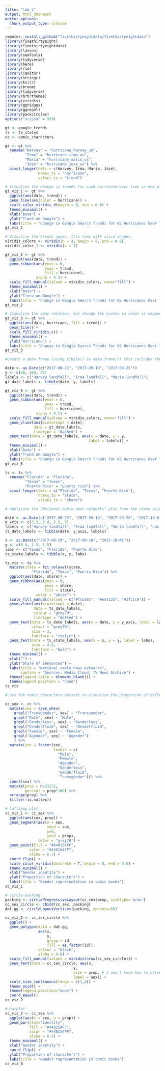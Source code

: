 ```yaml
---
title: "lab 2"
output: html_document
editor_options: 
  chunk_output_type: console
---
```


```r
remotes::install_github("fivethirtyeightdata/fivethirtyeightdata")
library(fivethirtyeight)
library(fivethirtyeightdata)
library(lavaan)
library(semTools)
library(tidyverse)
library(here)
library(rio)
library(janitor)
library(stringr)
library(knitr)
library(broom)
library(tidyverse)
library(hrbrthemes)
library(viridis)
library(ggridges)
library(ggrepel)
library(packcircles)
options("scipen" = 999)
```

```r
gt <- google_trends
ts <- tv_states
cc <- comic_characters

```

```r
gt <- gt %>% 
  rename("Harvey" = "hurricane_harvey_us",
         "Irma" = "hurricane_irma_us",
         "Maria" = "hurricane_maria_us",
         "Jose" = "hurricane_jose_us") %>% 
  pivot_longer(cols = c(Harvey, Irma, Maria, Jose), 
               names_to = "hurricane", 
               values_to = "trend")

# Visualize the change in trends for each hurricane over time in one plot with three scales. Map color to a discrete scale.
gt_viz_1 <- gt %>% 
  ggplot(aes(date, trend)) +
  geom_line(aes(color = hurricane)) +
  scale_color_viridis_d(begin = 0, end = 0.8) +
  theme_minimal() +
  xlab("Date") +
  ylab("Trend on Google") +
  labs(title = "Change in Google Search Trends for US Hurricanes Over Time")
gt_viz_1

# Visualize the trends again, this time with solid shapes.
viridis_colors <- viridis(n = 4, begin = 0, end = 0.8)
viridis_color_1 <- viridis(n = 1)

gt_viz_2 <- gt %>% 
  ggplot(aes(date, trend)) +
  geom_ribbon(aes(ymin = 0, 
                  ymax = trend, 
                  fill = hurricane),
              alpha = 0.5) +
  scale_fill_manual(values = viridis_colors, name="fill") +
  theme_minimal() +
  xlab("Date") +
  ylab("Trend on Google") +
  labs(title = "Change in Google Search Trends for US Hurricanes Over Time")
gt_viz_2

# Visualize the same relation, but change the scales so color is mapped to a continuous scale.
gt_viz_3 <- gt %>% 
  ggplot(aes(date, hurricane, fill = trend)) +
  geom_tile() +
  scale_fill_viridis_c() +
  theme_minimal() +
  ylab("Hurricane") +
  labs(title = "Change in Google Search Trends for US Hurricanes Over Time")
gt_viz_3

#Create a data frame (using tibble() or data.frame()) that includes the dates that each hurricane made landfall. Annotate one of your first two plots to include these reference points with vertical lines (Hint: use geom_vline(), specifying the data source for this layer as this new dataset). You do not have to include text annotations - just the vertical lines, but if you would like to try, look into geom_text() or geom_label(). 

date <- as.Date(c("2017-08-25", "2017-09-10", "2017-09-20"))
y <- c(50, 100, 25)
labels <- c("Harvey landfall", "Irma landfall", "Maria landfall")
gt_date_labels <- tibble(date, y, labels)

gt_viz_5 <- gt %>% 
  ggplot(aes(date, trend)) +
  geom_ribbon(aes(ymin = 0, 
                  ymax = trend, 
                  fill = hurricane),
              alpha = 0.5) +
  scale_fill_manual(values = viridis_colors, name="fill") +
  geom_vline(aes(xintercept = date), 
             data = gt_date_labels,
             linetype = "dashed") +
  geom_text(data = gt_date_labels, aes(x = date, y = y, 
                                      label = labels)) + 
  theme_minimal() +
  xlab("Date") +
  ylab("Trend on Google") +
  labs(title = "Change in Google Search Trends for US Hurricanes Over Time")
gt_viz_5

```

```r
ts <- ts %>% 
  rename("Florida" = "florida",
         "Texas" = "texas",
         "Puerto Rico" = "puerto_rico") %>% 
  pivot_longer(cols = c("Florida", "Texas", "Puerto Rico"), 
               names_to = "state", 
               values_to = "share")

# Replicate the “National cable news networks” plot from the story using the tv_states data. Don’t worry about all the labels. Try to match the colors but don’t worry about getting them exact.

date <- as.Date(c("2017-08-25", "2017-09-10", "2017-09-20", "2017-10-01"))
y_axis <- c(3.2, 3.4, 2.5, 3)
labels <- c("Harvey landfall", "Irma landfall", "Maria landfall", "Las Vegas shooting")
ts_date_labels <- tibble(date, y_axis, labels)

x <- as.Date(c("2017-08-29", "2017-09-10", "2017-10-01"))
y <- c(0.9, 1.5, 1.5)
labs <- c("Texas", "Florida", "Puerto Rico")
ts_state_labels <- tibble(x, y, labs)

ts_viz <- ts %>% 
  mutate(state = fct_relevel(state, 
            "Florida", "Texas", "Puerto Rico")) %>%
  ggplot(aes(date, share)) +
  geom_ribbon(aes(ymin = 0, 
                  ymax = share, 
                  fill = state),
              color = "white") +
  scale_fill_manual(values = c("#fc5185", "#ed713a", "#3fc1c9")) +
  geom_vline(aes(xintercept = date), 
             data = ts_date_labels,
             colour = "grey70",
             linetype = "dotted") +
  geom_text(data = ts_date_labels, aes(x = date, y = y_axis, label = labels), 
            colour = "grey70",
            size = 3,
            fontface = "italic") +
  geom_text(data = ts_state_labels, aes(x = x, y = y, label = labs),
            size = 4.5,
            fontface = "bold") +
  theme_minimal() +
  xlab("") +
  ylab("Share of sentences") +
  labs(title = "National cable news networks",
       caption = "Sources: Media Cloud, TV News Archive") +
  theme(legend.title = element_blank()) +
  theme(legend.position = "none")
ts_viz
```

```r
# Use the comic_characters dataset to visualize the proportion of different genders using at least three different methods. With your final visualization, make any additional modifications you think would help reduce the cognitive load necessary to comprehend the figure.

cc_sex <- cc %>% 
  mutate(sex = case_when(
    grepl("Transgender", sex) ~ "Transgender",
    grepl("Male", sex) ~ "Male",
    grepl("Genderless", sex) ~ "Genderless",
    grepl("Genderfluid", sex) ~ "Genderfluid",
    grepl("Female", sex) ~ "Female",
    grepl("Agender", sex) ~ "Agender")
    ) %>% 
  mutate(sex = factor(sex,
                      levels = c(
                        "Male",
                        "Female",
                        "Agender", 
                        "Genderless",
                        "Genderfluid",
                        "Transgender"))) %>% 
  count(sex) %>% 
  mutate(prop = n/23272,
         percent = prop*100) %>% 
  arrange(prop) %>% 
  filter(!is.na(sex))

# lollipop plot
cc_viz_1 <- cc_sex %>% 
  ggplot(aes(sex, prop)) +
  geom_segment(aes(x = sex, 
                   xend = sex, 
                   y=0, 
                   yend = prop),
               color = "grey70") +
  geom_point(fill = "#440154FF",
           color = "#440154FF",
           alpha = 0.7) +
  coord_flip() +
  scale_color_viridis(discrete = T, begin = 0, end = 0.8) +
  theme_minimal() +
  xlab("Gender identity") +
  ylab("Proportion of characters") +
  labs(title = "Gender representation in comic books")
cc_viz_1

# circle packing 
packing <- circleProgressiveLayout(cc_sex$prop, sizetype='area')
cc_sex_circle <- cbind(cc_sex, packing)
dat.gg <- circleLayoutVertices(packing, npoints=50)

cc_viz_2 <- cc_sex_circle %>% 
  ggplot() + 
  geom_polygon(data = dat.gg, 
               aes(x, 
                   y, 
                   group = id, 
                   fill = as.factor(id)), 
               colour = "black", 
               alpha = 0.6) +
  scale_fill_manual(values = viridis(nrow(cc_sex_circle))) +
  geom_text(data = cc_sex_circle, aes(x, 
                               y, 
                               size = prop, # I don't know how to offset the labels on a circle packing diagram, so instead of making them big and having them point to where they belong I just made them smaller...
                               label = sex)) +
  scale_size_continuous(range = c(1,4)) +
  theme_void() + 
  theme(legend.position="none") +
  coord_equal()
cc_viz_2

# barplot
cc_viz_3 <- cc_sex %>%
  ggplot(aes(x = sex, y = prop)) +
  geom_bar(stat="identity",
           fill = "#440154FF",
           color = "#440154FF",
           alpha = 0.7) +
  theme_minimal() +
  xlab("Gender identity") +
  coord_flip() +
  ylab("Proportion of characters") +
  labs(title = "Gender representation in comic books")
cc_viz_3

```
